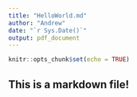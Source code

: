```yaml
---
title: "HelloWorld.md"
author: "Andrew"
date: "`r Sys.Date()`"
output: pdf_document
---
```


```r
knitr::opts_chunk$set(echo = TRUE)
```

## This is a markdown file!
